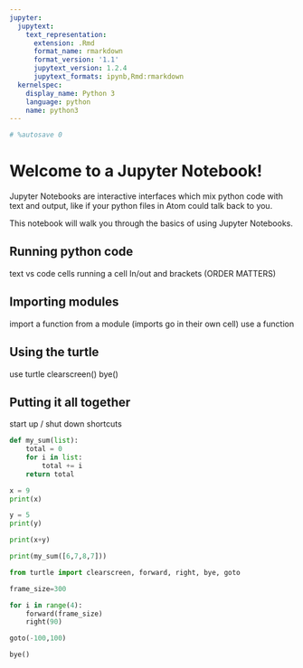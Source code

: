 ```yaml
---
jupyter:
  jupytext:
    text_representation:
      extension: .Rmd
      format_name: rmarkdown
      format_version: '1.1'
      jupytext_version: 1.2.4
      jupytext_formats: ipynb,Rmd:rmarkdown
  kernelspec:
    display_name: Python 3
    language: python
    name: python3
---
```


```python
# %autosave 0
```

# Welcome to a Jupyter Notebook!

Jupyter Notebooks are interactive interfaces which mix python code with text and output, like if your python files in Atom could talk back to you.

This notebook will walk you through the basics of using Jupyter Notebooks.

## Running python code
text vs code cells
running a cell
In/out and brackets (ORDER MATTERS)



## Importing modules
import a function from a module (imports go in their own cell)
use a function


## Using the turtle
use turtle
clearscreen()
bye()


## Putting it all together
start up / shut down
shortcuts


```python
def my_sum(list):
    total = 0
    for i in list:
        total += i
    return total
```

```python
x = 9
print(x)
```

```python
y = 5
print(y)
```

```python
print(x+y)
```

```python
print(my_sum([6,7,8,7]))
```

```python
from turtle import clearscreen, forward, right, bye, goto
```

```python
frame_size=300
```

```python
for i in range(4):
    forward(frame_size)
    right(90)
```

```python
goto(-100,100)
```

```python
bye()
```

```python

```

